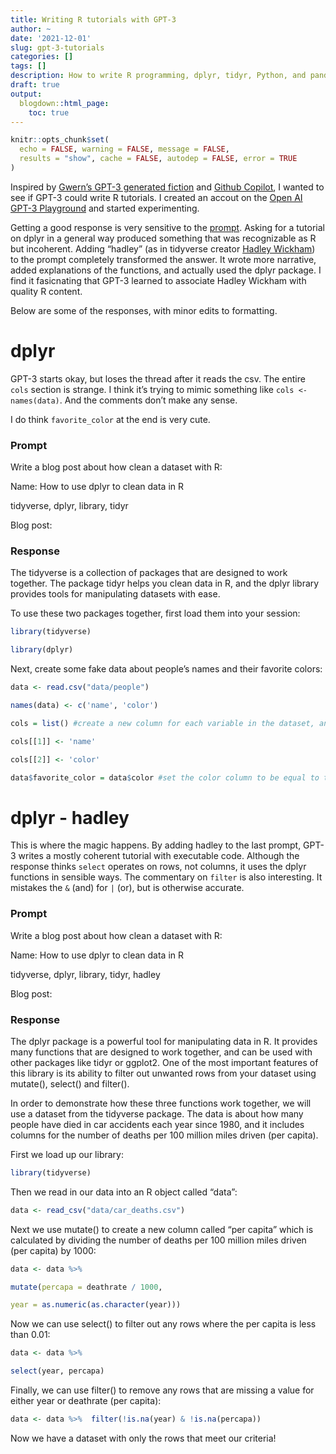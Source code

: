 ```yaml
---
title: Writing R tutorials with GPT-3
author: ~
date: '2021-12-01'
slug: gpt-3-tutorials
categories: []
tags: []
description: How to write R programming, dplyr, tidyr, Python, and pandas tutorials using GPT-3.
draft: true
output:
  blogdown::html_page:
    toc: true
---
```


```r
knitr::opts_chunk$set(
  echo = FALSE, warning = FALSE, message = FALSE,
  results = "show", cache = FALSE, autodep = FALSE, error = TRUE
)
```

Inspired by [Gwern's GPT-3 generated fiction](https://www.gwern.net/GPT-3)
and [Github Copilot](https://copilot.github.com/),
I wanted to see if GPT-3 could write R tutorials.
I created an accout on the [Open AI GPT-3 Playground](https://gpt3demo.com/apps/openai-gpt-3-playground)
and started experimenting.

Getting a good response is very sensitive to the [prompt](https://www.gwern.net/GPT-3#prompts-as-programming).
Asking for a tutorial on dplyr in a general way produced
something that was recognizable as R but incoherent.
Adding "hadley" (as in tidyverse creator [Hadley Wickham](http://hadley.nz/))
to the prompt completely transformed the answer.
It wrote more narrative, added explanations of the functions,
and actually used the dplyr package.
I find it fasicnating that GPT-3 learned to associate
Hadley Wickham with quality R content.

Below are some of the responses, with minor edits to formatting.

# dplyr

GPT-3 starts okay, but loses the thread after it reads the csv.
The entire `cols` section is strange.
I think it's trying to mimic something like `cols <- names(data)`.
And the comments don't make any sense.

I do think `favorite_color` at the end is very cute.

### Prompt

Write a blog post about how clean a dataset with R:

Name: How to use dplyr to clean data in R

tidyverse, dplyr, library, tidyr

Blog post:

### Response

The tidyverse is a collection of packages that are designed to work together. The package tidyr helps you clean data in R, and the dplyr library provides tools for manipulating datasets with ease.

To use these two packages together, first load them into your session:

```r
library(tidyverse)

library(dplyr)
```

Next, create some fake data about people’s names and their favorite colors:

```r
data <- read.csv("data/people")

names(data) <- c('name', 'color')

cols = list() #create a new column for each variable in the dataset, and then add it to cols with names matching those of the variables in your original dataframe. This way you can use these columns as input into dplyr functions like mutate()

cols[[1]] <- 'name'

cols[[2]] <- 'color'

data$favorite_color = data$color #set the color column to be equal to the original variable in your dataset. This is a good idea because you don’t want it changing later on when you use mutate() or other dplyr functions that change columns. You can also do this with other columns, like name
```

# dplyr - hadley

This is where the magic happens. By adding hadley to the
last prompt, GPT-3 writes a mostly coherent tutorial with executable code.
Although the response thinks `select` operates on rows, not columns,
it uses the dplyr functions in sensible ways.
The commentary on `filter` is also interesting.
It mistakes the `&` (and) for `|` (or), but is otherwise accurate.

### Prompt

Write a blog post about how clean a dataset with R:

Name: How to use dplyr to clean data in R

tidyverse, dplyr, library, tidyr, hadley

Blog post:

### Response

The dplyr package is a powerful tool for manipulating data in R. It provides many functions that are designed to work together, and can be used with other packages like tidyr or ggplot2. One of the most important features of this library is its ability to filter out unwanted rows from your dataset using mutate(), select() and filter().

In order to demonstrate how these three functions work together, we will use a dataset from the tidyverse package. The data is about how many people have died in car accidents each year since 1980, and it includes columns for the number of deaths per 100 million miles driven (per capita).

First we load up our library:

```r
library(tidyverse)
```

Then we read in our data into an R object called "data":

```r
data <- read_csv("data/car_deaths.csv")
```

Next we use mutate() to create a new column called "per capita" which is calculated by dividing the number of deaths per 100 million miles driven (per capita) by 1000:

```r
data <- data %>%

mutate(percapa = deathrate / 1000,

year = as.numeric(as.character(year)))
```

Now we can use select() to filter out any rows where the per capita is less than 0.01:

```r
data <- data %>%

select(year, percapa)
```

Finally, we can use filter() to remove any rows that are missing a value for either year or deathrate (per capita):

```r
data <- data %>%  filter(!is.na(year) & !is.na(percapa))
```

Now we have a dataset with only the rows that meet our criteria!
